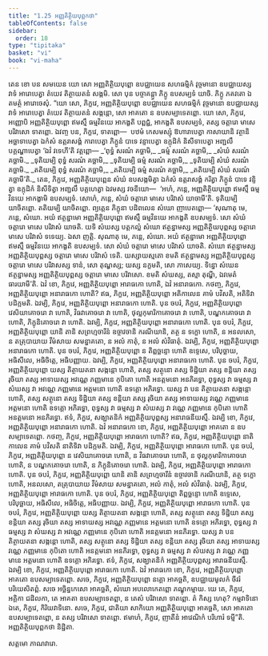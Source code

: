 ```yaml
---
title: "1.25 អញ្ញតិត្ថិយបុព្ពកថា"
tableOfContents: false
sidebar:
  order: 18
type: "tipitaka"
basket: "vi"
book: "vi-maha"
---
```



<DynamicBreadcrumb />

<Division number="86" book="vi-maha">

<Paragraph number="401" book="vi-maha">
តេន ខោ បន សមយេន យោ សោ អញ្ញតិត្ថិយបុព្ពោ ឧបជ្ឈាយេន សហធម្មិកំ វុច្ចមានោ ឧបជ្ឈាយស្ស វាទំ អារោបេត្វា តំយេវ តិត្ថាយតនំ សង្កមិ. សោ បុន បច្ចាគន្ត្វា ភិក្ខូ ឧបសម្បទំ យាចិ. ភិក្ខូ ភគវតោ ឯតមត្ថំ អារោចេសុំ.
</Paragraph>

<Paragraph number="402" book="vi-maha">
“យោ សោ, ភិក្ខវេ, អញ្ញតិត្ថិយបុព្ពោ ឧបជ្ឈាយេន សហធម្មិកំ វុច្ចមានោ ឧបជ្ឈាយស្ស វាទំ អារោបេត្វា តំយេវ តិត្ថាយតនំ សង្កន្តោ, សោ អាគតោ ន ឧបសម្បាទេតព្ពោ. យោ សោ, ភិក្ខវេ, អញ្ញោបិ អញ្ញតិត្ថិយបុព្ពោ ឥមស្មឹ ធម្មវិនយេ អាកង្ខតិ បព្ពជ្ជំ, អាកង្ខតិ ឧបសម្បទំ, តស្ស ចត្តារោ មាសេ បរិវាសោ ទាតព្ពោ. ឯវញ្ច បន, ភិក្ខវេ, ទាតព្ពោ—  បឋមំ កេសមស្សុំ ឱហារាបេត្វា កាសាយានិ វត្ថានិ អច្ឆាទាបេត្វា ឯកំសំ ឧត្តរាសង្គំ ការាបេត្វា ភិក្ខូនំ បាទេ វន្ទាបេត្វា ឧក្កុដិកំ និសីទាបេត្វា អញ្ជលឹ បគ្គណ្ហាបេត្វា ‘ឯវំ វទេហី’តិ វត្តព្ពោ—
</Paragraph>

<Paragraph number="403" type="verses" book="vi-maha">
_‘ពុទ្ធំ សរណំ គច្ឆាមិ,_  
_ធម្មំ សរណំ គច្ឆាមិ,_  
_សំឃំ សរណំ គច្ឆាមិ._  

</Paragraph>

<Paragraph number="404" type="verses" book="vi-maha">
_ទុតិយម្បិ ពុទ្ធំ សរណំ គច្ឆាមិ,_  
_ទុតិយម្បិ ធម្មំ សរណំ គច្ឆាមិ,_  
_ទុតិយម្បិ សំឃំ សរណំ គច្ឆាមិ._  

</Paragraph>

<Paragraph number="405" type="verses" book="vi-maha">
_តតិយម្បិ ពុទ្ធំ សរណំ គច្ឆាមិ,_  
_តតិយម្បិ ធម្មំ សរណំ គច្ឆាមិ,_  
_តតិយម្បិ សំឃំ សរណំ គច្ឆាមី’តិ._  

</Paragraph>

<Paragraph number="406" book="vi-maha">
តេន, ភិក្ខវេ, អញ្ញតិត្ថិយបុព្ពេន សំឃំ ឧបសង្កមិត្វា ឯកំសំ ឧត្តរាសង្គំ ករិត្វា ភិក្ខូនំ បាទេ វន្ទិត្វា ឧក្កុដិកំ និសីទិត្វា អញ្ជលឹ បគ្គហេត្វា ឯវមស្ស វចនីយោ—  ‘អហំ, ភន្តេ, អញ្ញតិត្ថិយបុព្ពោ ឥមស្មឹ ធម្មវិនយេ អាកង្ខាមិ ឧបសម្បទំ. សោហំ, ភន្តេ, សំឃំ ចត្តារោ មាសេ បរិវាសំ យាចាមី’តិ. ទុតិយម្បិ យាចិតព្ពោ. តតិយម្បិ យាចិតព្ពោ. ព្យត្តេន ភិក្ខុនា បដិពលេន សំឃោ ញាបេតព្ពោ—
</Paragraph>

<Paragraph number="407" book="vi-maha">
‘សុណាតុ មេ, ភន្តេ, សំឃោ. អយំ ឥត្ថន្នាមោ អញ្ញតិត្ថិយបុព្ពោ ឥមស្មឹ ធម្មវិនយេ អាកង្ខតិ ឧបសម្បទំ. សោ សំឃំ ចត្តារោ មាសេ បរិវាសំ យាចតិ. យទិ សំឃស្ស បត្តកល្លំ សំឃោ ឥត្ថន្នាមស្ស អញ្ញតិត្ថិយបុព្ពស្ស ចត្តារោ មាសេ បរិវាសំ ទទេយ្យ. ឯសា ញត្តិ.
</Paragraph>

<Paragraph number="408" book="vi-maha">
សុណាតុ មេ, ភន្តេ, សំឃោ. អយំ ឥត្ថន្នាមោ អញ្ញតិត្ថិយបុព្ពោ ឥមស្មឹ ធម្មវិនយេ អាកង្ខតិ ឧបសម្បទំ. សោ សំឃំ ចត្តារោ មាសេ បរិវាសំ យាចតិ. សំឃោ ឥត្ថន្នាមស្ស អញ្ញតិត្ថិយបុព្ពស្ស ចត្តារោ មាសេ បរិវាសំ ទេតិ. យស្សាយស្មតោ ខមតិ ឥត្ថន្នាមស្ស អញ្ញតិត្ថិយបុព្ពស្ស ចត្តារោ មាសេ បរិវាសស្ស ទានំ, សោ តុណ្ហស្ស; យស្ស នក្ខមតិ, សោ ភាសេយ្យ.
</Paragraph>

<Paragraph number="409" book="vi-maha">
ទិន្នោ សំឃេន ឥត្ថន្នាមស្ស អញ្ញតិត្ថិយបុព្ពស្ស ចត្តារោ មាសេ បរិវាសោ. ខមតិ សំឃស្ស, តស្មា តុណ្ហី, ឯវមេតំ ធារយាមី’តិ.
</Paragraph>

</Division>
<Division number="87" book="vi-maha">

<Paragraph number="410" book="vi-maha">
ឯវំ ខោ, ភិក្ខវេ, អញ្ញតិត្ថិយបុព្ពោ អារាធកោ ហោតិ, ឯវំ អនារាធកោ. កថញ្ច, ភិក្ខវេ, អញ្ញតិត្ថិយបុព្ពោ អនារាធកោ ហោតិ? ឥធ, ភិក្ខវេ, អញ្ញតិត្ថិយបុព្ពោ អតិកាលេន គាមំ បវិសតិ, អតិទិវា បដិក្កមតិ. ឯវម្បិ, ភិក្ខវេ, អញ្ញតិត្ថិយបុព្ពោ អនារាធកោ ហោតិ.
</Paragraph>

<Paragraph number="411" book="vi-maha">
បុន ចបរំ, ភិក្ខវេ, អញ្ញតិត្ថិយបុព្ពោ វេសិយាគោចរោ វា ហោតិ, វិធវាគោចរោ វា ហោតិ, ថុល្លកុមារិកាគោចរោ វា ហោតិ, បណ្ឌកគោចរោ វា ហោតិ, ភិក្ខុនិគោចរោ វា ហោតិ. ឯវម្បិ, ភិក្ខវេ, អញ្ញតិត្ថិយបុព្ពោ អនារាធកោ ហោតិ.
</Paragraph>

<Paragraph number="412" book="vi-maha">
បុន ចបរំ, ភិក្ខវេ, អញ្ញតិត្ថិយបុព្ពោ យានិ តានិ សព្រហ្មចារីនំ ឧច្ចាវចានិ ករណីយានិ, តត្ថ ន ទក្ខោ ហោតិ, ន អនលសោ, ន តត្រុបាយាយ វីមំសាយ សមន្នាគតោ, ន អលំ កាតុំ, ន អលំ សំវិធាតុំ. ឯវម្បិ, ភិក្ខវេ, អញ្ញតិត្ថិយបុព្ពោ អនារាធកោ ហោតិ.
</Paragraph>

<Paragraph number="413" book="vi-maha">
បុន ចបរំ, ភិក្ខវេ, អញ្ញតិត្ថិយបុព្ពោ ន តិព្ពច្ឆន្ទោ ហោតិ ឧទ្ទេសេ, បរិបុច្ឆាយ, អធិសីលេ, អធិចិត្តេ, អធិបញ្ញាយ. ឯវម្បិ, ភិក្ខវេ, អញ្ញតិត្ថិយបុព្ពោ អនារាធកោ ហោតិ.
</Paragraph>

<Paragraph number="414" book="vi-maha">
បុន ចបរំ, ភិក្ខវេ, អញ្ញតិត្ថិយបុព្ពោ យស្ស តិត្ថាយតនា សង្កន្តោ ហោតិ, តស្ស សត្ថុនោ តស្ស ទិដ្ឋិយា តស្ស ខន្តិយា តស្ស រុចិយា តស្ស អាទាយស្ស អវណ្ណេ ភញ្ញមានេ កុបិតោ ហោតិ អនត្តមនោ អនភិរទ្ធោ, ពុទ្ធស្ស វា ធម្មស្ស វា សំឃស្ស វា អវណ្ណេ ភញ្ញមានេ អត្តមនោ ហោតិ ឧទគ្គោ អភិរទ្ធោ. យស្ស វា បន តិត្ថាយតនា សង្កន្តោ ហោតិ, តស្ស សត្ថុនោ តស្ស ទិដ្ឋិយា តស្ស ខន្តិយា តស្ស រុចិយា តស្ស អាទាយស្ស វណ្ណេ ភញ្ញមានេ អត្តមនោ ហោតិ ឧទគ្គោ អភិរទ្ធោ, ពុទ្ធស្ស វា ធម្មស្ស វា សំឃស្ស វា វណ្ណេ ភញ្ញមានេ កុបិតោ ហោតិ អនត្តមនោ អនភិរទ្ធោ. ឥទំ, ភិក្ខវេ, សង្ឃាតនិកំ អញ្ញតិត្ថិយបុព្ពស្ស អនារាធនីយស្មឹ. ឯវម្បិ ខោ, ភិក្ខវេ, អញ្ញតិត្ថិយបុព្ពោ អនារាធកោ ហោតិ. ឯវំ អនារាធកោ ខោ, ភិក្ខវេ, អញ្ញតិត្ថិយបុព្ពោ អាគតោ ន ឧបសម្បាទេតព្ពោ.
</Paragraph>

<Paragraph number="415" book="vi-maha">
កថញ្ច, ភិក្ខវេ, អញ្ញតិត្ថិយបុព្ពោ អារាធកោ ហោតិ? ឥធ, ភិក្ខវេ, អញ្ញតិត្ថិយបុព្ពោ នាតិកាលេន គាមំ បវិសតិ នាតិទិវា បដិក្កមតិ. ឯវម្បិ, ភិក្ខវេ, អញ្ញតិត្ថិយបុព្ពោ អារាធកោ ហោតិ.
</Paragraph>

<Paragraph number="416" book="vi-maha">
បុន ចបរំ, ភិក្ខវេ, អញ្ញតិត្ថិយបុព្ពោ ន វេសិយាគោចរោ ហោតិ, ន វិធវាគោចរោ ហោតិ, ន ថុល្លកុមារិកាគោចរោ ហោតិ, ន បណ្ឌកគោចរោ ហោតិ, ន ភិក្ខុនិគោចរោ ហោតិ. ឯវម្បិ, ភិក្ខវេ, អញ្ញតិត្ថិយបុព្ពោ អារាធកោ ហោតិ.
</Paragraph>

<Paragraph number="417" book="vi-maha">
បុន ចបរំ, ភិក្ខវេ, អញ្ញតិត្ថិយបុព្ពោ យានិ តានិ សព្រហ្មចារីនំ ឧច្ចាវចានិ ករណីយានិ, តត្ថ ទក្ខោ ហោតិ, អនលសោ, តត្រុបាយាយ វីមំសាយ សមន្នាគតោ, អលំ កាតុំ, អលំ សំវិធាតុំ. ឯវម្បិ, ភិក្ខវេ, អញ្ញតិត្ថិយបុព្ពោ អារាធកោ ហោតិ.
</Paragraph>

<Paragraph number="418" book="vi-maha">
បុន ចបរំ, ភិក្ខវេ, អញ្ញតិត្ថិយបុព្ពោ តិព្ពច្ឆន្ទោ ហោតិ ឧទ្ទេសេ, បរិបុច្ឆាយ, អធិសីលេ, អធិចិត្តេ, អធិបញ្ញាយ. ឯវម្បិ, ភិក្ខវេ, អញ្ញតិត្ថិយបុព្ពោ អារាធកោ ហោតិ.
</Paragraph>

<Paragraph number="419" book="vi-maha">
បុន ចបរំ, ភិក្ខវេ, អញ្ញតិត្ថិយបុព្ពោ យស្ស តិត្ថាយតនា សង្កន្តោ ហោតិ, តស្ស សត្ថុនោ តស្ស ទិដ្ឋិយា តស្ស ខន្តិយា តស្ស រុចិយា តស្ស អាទាយស្ស អវណ្ណេ ភញ្ញមានេ អត្តមនោ ហោតិ ឧទគ្គោ អភិរទ្ធោ, ពុទ្ធស្ស វា ធម្មស្ស វា សំឃស្ស វា អវណ្ណេ ភញ្ញមានេ កុបិតោ ហោតិ អនត្តមនោ អនភិរទ្ធោ. យស្ស វា បន តិត្ថាយតនា សង្កន្តោ ហោតិ, តស្ស សត្ថុនោ តស្ស ទិដ្ឋិយា តស្ស ខន្តិយា តស្ស រុចិយា តស្ស អាទាយស្ស វណ្ណេ ភញ្ញមានេ កុបិតោ ហោតិ អនត្តមនោ អនភិរទ្ធោ, ពុទ្ធស្ស វា ធម្មស្ស វា សំឃស្ស វា វណ្ណេ ភញ្ញមានេ អត្តមនោ ហោតិ ឧទគ្គោ អភិរទ្ធោ. ឥទំ, ភិក្ខវេ, សង្ឃាតនិកំ អញ្ញតិត្ថិយបុព្ពស្ស អារាធនីយស្មឹ. ឯវម្បិ ខោ, ភិក្ខវេ, អញ្ញតិត្ថិយបុព្ពោ អារាធកោ ហោតិ. ឯវំ អារាធកោ ខោ, ភិក្ខវេ, អញ្ញតិត្ថិយបុព្ពោ អាគតោ ឧបសម្បាទេតព្ពោ.
</Paragraph>

<Paragraph number="420" book="vi-maha">
សចេ, ភិក្ខវេ, អញ្ញតិត្ថិយបុព្ពោ នគ្គោ អាគច្ឆតិ, ឧបជ្ឈាយមូលកំ ចីវរំ បរិយេសិតព្ពំ. សចេ អច្ឆិន្នកេសោ អាគច្ឆតិ, សំឃោ អបលោកេតព្ពោ ភណ្ឌុកម្មាយ. យេ តេ, ភិក្ខវេ, អគ្គិកា ជដិលកា, តេ អាគតា ឧបសម្បាទេតព្ពា, ន តេសំ បរិវាសោ ទាតព្ពោ. តំ កិស្ស ហេតុ? កម្មវាទិនោ ឯតេ, ភិក្ខវេ, កិរិយវាទិនោ. សចេ, ភិក្ខវេ, ជាតិយា សាកិយោ អញ្ញតិត្ថិយបុព្ពោ អាគច្ឆតិ, សោ អាគតោ ឧបសម្បាទេតព្ពោ, ន តស្ស បរិវាសោ ទាតព្ពោ. ឥមាហំ, ភិក្ខវេ, ញាតីនំ អាវេណិកំ បរិហារំ ទម្មី”តិ.

</Paragraph>
</Division>

<Paragraph number="421" type="center" book="vi-maha">
អញ្ញតិត្ថិយបុព្ពកថា និដ្ឋិតា.

  
សត្តមោ ភាណវារោ.
</Paragraph>